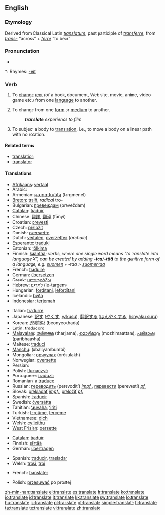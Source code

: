 ==English==

===Etymology===
Derived from Classical Latin ''[[translatum]]'', past participle of ''[[transferre]]'', from ''[[trans-]]'' “across” + ''[[ferre]]'' “to bear”

===Pronunciation===
{{IPA|/ˈtɹænzleɪt/}}
* {{audio|en-us-translate.ogg|Audio (US)}}

*: Rhymes: [[Rhymes:English:-eɪt|-eɪt]]

===Verb===
{{en-verb|translat|ing}}

# {{transitive}} To [[change]] [[text]] (of a book, document, Web site, movie, anime, video game etc.) from one [[language]] to another.
# {{transitive}} To change from one [[form]] or [[medium]] to another.
#: '''''translate''' experience to film''
# {{physics}} To subject a body to [[translation]], i.e., to move a body on a linear path with no rotation.

====Related terms====
* [[translation]]
* [[translator]]

====Translations====
{{trans-top|To change text from one language to another}}
* [[Afrikaans]]: [[vertaal]]
* Arabic: {{Arab|[[ترجم]]}} {{unicode|(tárjama)}}
* Armenian: [[թարգմանել]] (targmenel)
* [[Breton]]: [[treiñ]], ''radical'' tro-
* Bulgarian: [[превеждам]] (preveždam)
* [[Catalan]]: [[traduïr]]
* Chinese: [[翻譯]], [[翻译]] (fānyì)
* Croatian: [[prevesti]]
* Czech: [[přeložit]]
* Danish: [[oversætte]]
* Dutch: [[vertalen]], [[overzetten]] (''archaic'')
* Esperanto: [[traduki]]
* Estonian: [[tõlkima]]
* Finnish: [[kääntää]]; ''verbs, where one single word means "to translate into language X", can be created by adding '''-taa'''/'''-tää''' to the genitive form of a language, e.g. [[suomi|suomen]] + -taa > [[suomentaa]]''
* French: [[traduire]]
* German: [[übersetzen]]
* Greek: [[μεταφράζω]]
* Hebrew: [[לתרגם]] (le-targem)
* Hungarian: [[fordítani]], [[lefordítani]]
* Icelandic: [[þýða]]
* Indonesian: [[terjemah]]
{{trans-mid}}
* Italian: [[tradurre]]
* Japanese: [[訳す]] ([[やくす]], [[yakusu]]), [[翻訳する]] ([[ほんやくする]], [[honyaku suru]])
* Korean: [[번역하다]] (beonyeokhada)
* Latin: [[traducere]]
* [[Malayalam]]: [[തര്‍ജ്ജമ]] (tharjjama), [[മൊഴിമാറ്റം]] (mozhimaattam), [[പരിഭാഷ]] (paribhaasha)
* Maltese: [[traduci]]
* [[Manchu]]: (ubaliyambumbi)
* Mongolian: [[орчуулах]] (orčuulakh)
* Norwegian: [[oversette]]
* Persian: {{fa-Arab|[[ترجمه کردن]]}} {{unicode|(tárjome kárdán)}}
* Polish: [[tłumaczyć]]
* Portuguese: [[traduzir]]
* Romanian: a [[traduce]]
* Russian: [[переводить]] (perevodít’) ''[[impf.]]'', [[перевести]] (perevestí) ''[[pf.]]''
* Slovak: [[prekladať]] ''[[impf.]]'', [[preložiť]] ''[[pf.]]''
* Spanish: [[traducir]]
* Swedish: [[översätta]]
* Tahitian: [[ʻauvaha]], [[ʻiriti]]
* Turkish: [[tercüme]], [[terceme]]
* Vietnamese: [[dịch]]
* Welsh: [[cyfieithu]]
* [[West Frisian]]: [[oersette]]
{{trans-bottom}}

{{trans-top|To change from one medium to another}}
* [[Catalan]]: [[traduïr]]
* Finnish: [[siirtää]]
* German: [[übertragen]]
{{trans-mid}}
* Spanish: [[traducir]], [[trasladar]]
* Welsh: [[trosi]], [[troi]]
{{trans-bottom}}

{{trans-top|in physics}}
* French: [[translater]]
{{trans-mid}}
* Polish: [[przesuwać]] po prostej
{{trans-bottom}}

[[zh-min-nan:translate]]
[[el:translate]]
[[es:translate]]
[[fr:translate]]
[[ko:translate]]
[[io:translate]]
[[id:translate]]
[[it:translate]]
[[kk:translate]]
[[sw:translate]]
[[lo:translate]]
[[hu:translate]]
[[ja:translate]]
[[pl:translate]]
[[pt:translate]]
[[simple:translate]]
[[fi:translate]]
[[ta:translate]]
[[te:translate]]
[[vi:translate]]
[[zh:translate]]